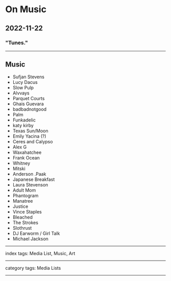 # On Music

## 2022-11-22

### "Tunes."

---


## Music
- Sufjan Stevens
- Lucy Dacus
- Slow Pulp
- Alvvays
- Parquet Courts
- Ghais Guevara
- badbadnotgood
- Palm
- Funkadelic
- katy kirby
- Texas Sun/Moon
- Emily Yacina (?)
- Ceres and Calypso
- Alex G
- Waxahatchee
- Frank Ocean
- Whitney
- Mitski
- Anderson .Paak
- Japanese Breakfast
- Laura Stevenson
- Adult Mom
- Phantogram
- Manatree
- Justice
- Vince Staples
- Bleached
- The Strokes
- Slothrust
- DJ Earworm / Girl Talk
- Michael Jackson


---

index tags: Media List, Music, Art

---

category tags: Media Lists

---
